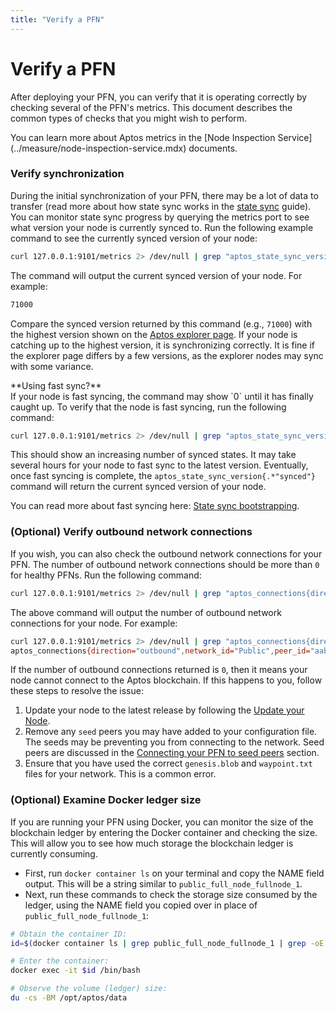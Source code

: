 ```yaml
---
title: "Verify a PFN"
---
```



# Verify a PFN

After deploying your PFN, you can verify that it is operating correctly by checking several of the PFN's metrics.
This document describes the common types of checks that you might wish to perform.

<Callout type="info">
You can learn more about Aptos metrics in the [Node Inspection Service](../measure/node-inspection-service.mdx) documents.
</Callout>

### Verify synchronization

During the initial synchronization of your PFN, there may be a lot of data to transfer (read more about how state
sync works in the [state sync](../configure/state-sync.mdx) guide). You can monitor state sync progress
by querying the metrics port to see what version your node is currently synced to. Run the following example
command to see the currently synced version of your node:

```bash filename="Terminal"
curl 127.0.0.1:9101/metrics 2> /dev/null | grep "aptos_state_sync_version{.*\"synced\"}" | awk '{print $2}'
```

The command will output the current synced version of your node. For example:

```bash filename="Terminal"
71000
```

Compare the synced version returned by this command (e.g., `71000`) with the highest version shown on the
[Aptos explorer page](https://explorer.aptoslabs.com/?network=mainnet). If your node is catching up to the highest
version, it is synchronizing correctly. It is fine if the explorer page differs by a few versions, as the explorer
nodes may sync with some variance.

<Callout type="warning">
**Using fast sync?**<br />
If your node is fast syncing, the command may show `0` until it has finally caught up. To verify that the node is
fast syncing, run the following command:

```bash filename="Terminal"
curl 127.0.0.1:9101/metrics 2> /dev/null | grep "aptos_state_sync_version{.*\"synced_states\"}" | awk '{print $2}'
```

This should show an increasing number of synced states. It may take several hours for your node to fast sync to the
latest version. Eventually, once fast syncing is complete, the `aptos_state_sync_version{.*"synced"}` command will
return the current synced version of your node.

You can read more about fast syncing here: [State sync bootstrapping](../configure/state-sync.mdx#bootstrapping-phase).
</Callout>

### (Optional) Verify outbound network connections

If you wish, you can also check the outbound network connections for your PFN. The number of outbound network
connections should be more than `0` for healthy PFNs. Run the following command:

```bash filename="Terminal"
curl 127.0.0.1:9101/metrics 2> /dev/null | grep "aptos_connections{direction=\"outbound\""
```

The above command will output the number of outbound network connections for your node. For example:

```bash filename="Terminal"
curl 127.0.0.1:9101/metrics 2> /dev/null | grep "aptos_connections{direction=\"outbound\""
aptos_connections{direction="outbound",network_id="Public",peer_id="aabd651f",role_type="full_node"} 3
```

If the number of outbound connections returned is `0`, then it means your node cannot connect to the Aptos blockchain. If this happens to you, follow these steps to resolve the issue:

1. Update your node to the latest release by following the [Update your Node](modify/update-fullnode-with-new-releases.mdx).
2. Remove any `seed` peers you may have added to your configuration file. The seeds may be preventing you from
   connecting to the network. Seed peers are discussed in the [Connecting your PFN to seed peers](../full-node/modify/fullnode-network-connections.mdx#connecting-to-seed-peers) section.
3. Ensure that you have used the correct `genesis.blob` and `waypoint.txt` files for your network. This is a common error.

### (Optional) Examine Docker ledger size

If you are running your PFN using Docker, you can monitor the size of the blockchain ledger by entering the Docker
container and checking the size. This will allow you to see how much storage the blockchain ledger is currently consuming.

- First, run `docker container ls` on your terminal and copy the NAME field output. This will be a string similar to `public_full_node_fullnode_1`.
- Next, run these commands to check the storage size consumed by the ledger, using the NAME field you copied over in place of `public_full_node_fullnode_1`:

```bash filename="Terminal"
# Obtain the container ID:
id=$(docker container ls | grep public_full_node_fullnode_1 | grep -oE "^[0-9a-zA-Z]+")

# Enter the container:
docker exec -it $id /bin/bash

# Observe the volume (ledger) size:
du -cs -BM /opt/aptos/data
```

[rest_spec]: https://github.com/aptos-labs/aptos-core/tree/main/api
[devnet_genesis]: https://devnet.aptoslabs.com/genesis.blob
[devnet_waypoint]: https://devnet.aptoslabs.com/waypoint.txt
[aptos-labs/aptos-core]: https://github.com/aptos-labs/aptos-core.git
[status dashboard]: https://status.devnet.aptos.dev
